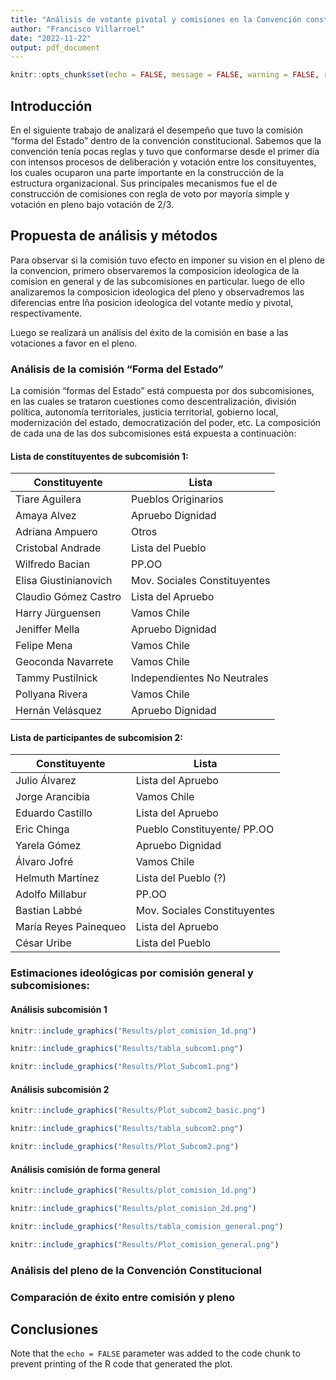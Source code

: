 ```yaml
---
title: "Análisis de votante pivotal y comisiones en la Convención constitucional. El caso de la comisión 'Forma del Estado'"
author: "Francisco Villarroel"
date: "2022-11-22"
output: pdf_document
---
```


```r
knitr::opts_chunk$set(echo = FALSE, message = FALSE, warning = FALSE, results = 'asis')
```

## Introducción

En el siguiente trabajo de analizará el desempeño que tuvo la comisión "forma del Estado" dentro de la convención constitucional. Sabemos que la convención tenía pocas reglas y tuvo que conformarse desde el primer día con intensos procesos de deliberación y votación entre los consituyentes, los cuales ocuparon una parte importante en la construcción de la estructura organizacional. Sus principales mecanismos fue el de construcción de comisiones con regla de voto por mayoría simple y votación en pleno bajo votación de 2/3.



## Propuesta de análisis y métodos

Para observar si la comisión tuvo efecto en imponer su vision en el pleno de la convencion, primero observaremos la composicion ideologica de la comision en general y de las subcomisiones en particular. luego de ello analizaremos la composicion ideologica del pleno y observadremos las diferencias entre lña posicion ideologica del votante medio y pivotal, respectivamente.

Luego se realizará un análisis del éxito de la comisión en base a las votaciones a favor en el pleno.


### Análisis de la comisión "Forma del Estado"

La comisión "formas del Estado" está compuesta por dos subcomisiones, en las cuales se trataron cuestiones como descentralización, división política, autonomía territoriales, justicia territorial, gobierno local, modernización del estado, democratización del poder, etc. La composición de cada una de las dos subcomisiones está expuesta a continuaciòn: 



#### Lista de constituyentes de subcomisión 1:

| Constituyente            |       Lista                 |
|--------------------------|-----------------------------|
| Tiare Aguilera           | Pueblos Originarios         | 
| Amaya Alvez              |  Apruebo Dignidad           | 
| Adriana Ampuero          |        Otros                | 
| Cristobal Andrade        |  Lista del Pueblo           | 
| Wilfredo Bacian          |            PP.OO            | 
| Elisa Giustinianovich    | Mov. Sociales Constituyentes| 
| Claudio Gómez Castro     |    Lista del Apruebo        | 
| Harry Jürguensen         |         Vamos Chile         | 
| Jeniffer Mella           |     Apruebo Dignidad        | 
| Felipe Mena              |        Vamos Chile          | 
| Geoconda Navarrete       |    Vamos Chile              | 
| Tammy Pustilnick         |Independientes No Neutrales  | 
| Pollyana Rivera          |  Vamos Chile                | 
| Hernán Velásquez         |  Apruebo Dignidad           | 



#### Lista de participantes de subcomision 2:


| Constituyente            |       Lista                 |
|--------------------------|-----------------------------|
| Julio Álvarez            |  Lista del Apruebo          | 
| Jorge Arancibia          |    Vamos Chile              | 
| Eduardo Castillo         |  Lista del Apruebo          | 
| Eric Chinga              | Pueblo Constituyente/ PP.OO | 
| Yarela Gómez             |  Apruebo Dignidad           |  
| Álvaro Jofré             |         Vamos Chile         | 
| Helmuth Martínez         |    Lista del Pueblo (?)     |
| Adolfo Millabur          |        PP.OO                |
| Bastian Labbé            |Mov. Sociales Constituyentes |
| María Reyes Painequeo    |    Lista del Apruebo        |
| César Uribe              |     Lista del Pueblo        | 

### Estimaciones ideológicas por comisión general y subcomisiones:


#### Análisis subcomisión 1



```r

knitr::include_graphics("Results/plot_comision_1d.png")
```



```r

knitr::include_graphics("Results/tabla_subcom1.png")

```





```r

knitr::include_graphics("Results/Plot_Subcom1.png")
```


#### Análisis subcomisión 2


```r

knitr::include_graphics("Results/Plot_subcom2_basic.png")

```


```r

knitr::include_graphics("Results/tabla_subcom2.png")

```




```r

knitr::include_graphics("Results/Plot_Subcom2.png")

```

#### Análisis comisión de forma general



```r

knitr::include_graphics("Results/plot_comision_1d.png")

```


```r


knitr::include_graphics("Results/plot_comision_2d.png")

```


```r

knitr::include_graphics("Results/tabla_comision_general.png")

```






```r

knitr::include_graphics("Results/Plot_comision_general.png")

```




### Análisis del pleno de la Convención Constitucional


### Comparación de éxito entre comisión y pleno


## Conclusiones


Note that the `echo = FALSE` parameter was added to the code chunk to prevent printing of the R code that generated the plot.
